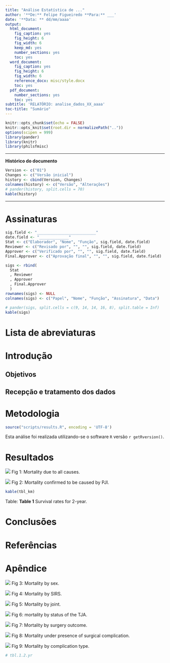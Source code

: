 ```yaml
---
title: "Análise Estatística de ..."
author: '**De:** Felipe Figueiredo **Para:** ___'
date: '**Data: ** dd/mm/aaaa'
output:
  html_document:
    fig_caption: yes
    fig_height: 6
    fig_width: 6
    keep_md: yes
    number_sections: yes
    toc: yes
  word_document:
    fig_caption: yes
    fig_height: 6
    fig_width: 6
    reference_docx: misc/style.docx
    toc: yes
  pdf_document:
    number_sections: yes
    toc: yes
subtitle: 'RELATÓRIO: analise_dados_XX_aaaa'
toc-title: "Sumário"
---
```


```r
knitr::opts_chunk$set(echo = FALSE)
knitr::opts_knit$set(root.dir = normalizePath(".."))
options(scipen = 999)
library(pander)
library(knitr)
library(philsfmisc)
```

---

**Histórico do documento**

```r
Version <- c("01")
Changes <- c("Versão inicial")
history <- cbind(Version, Changes)
colnames(history) <- c("Versão", "Alterações")
# pander(history, split.cells = 70)
kable(history)
```

---

# Assinaturas

```r
sig.field <- "__________________________"
date.field <- "_____________"
Stat <- c("Elaborador", "Nome", "Função", sig.field, date.field)
Reviewer <- c("Revisado por", "", "", sig.field, date.field)
Approver <- c("Verificado por", "", "", sig.field, date.field)
Final.Approver <- c("Aprovação final", "", "", sig.field, date.field)

sigs <- rbind(
  Stat
  , Reviewer
  , Approver
  , Final.Approver
  )
rownames(sigs) <- NULL
colnames(sigs) <- c("Papel", "Nome", "Função", "Assinatura", "Data")

# pander(sigs, split.cells = c(9, 14, 14, 16, 8), split.table = Inf)
kable(sigs)
```

# Lista de abreviaturas

# Introdução

## Objetivos

## Recepção e tratamento dos dados

# Metodologia
```r
source("scripts/results.R", encoding = 'UTF-8')
```

Esta análise foi realizada utilizando-se o software `R` versão `r getRversion()`.

# Resultados


![](../figures/competing-risks.png)
Fig 1: Mortality due to all causes.

![](../figures/overall.png)
Fig 2: Mortality confirmed to be caused by PJI.


```r
kable(tbl_km)
```

Table: **Table 1** Survival rates for 2-year.

<!-- # Exceções e Desvios do teste -->

# Conclusões


# Referências

# Apêndice

![](../figures/sex.png)
Fig 3: Mortality by sex.

![](../figures/sirs.png)
Fig 4: Mortality by SIRS.

![](../figures/joint.png)
Fig 5: Mortality by joint.

![](../figures/status.png)
Fig 6: mortality by status of the TJA.

![](../figures/result.png)
Fig 7: Mortality by surgery outcome.

![](../figures/complication.png)
Fig 8: Mortality under presence of surgical complication.

![](../figures/type.png)
Fig 9: Mortality by complication type.

```r
# tbl.1.2.yr
```

<!-- Table: **Table 2** Optional version of Table 1, adding 1-year survival rates. -->
